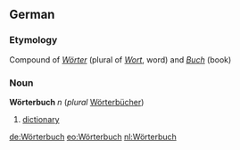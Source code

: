 ==German==
===Etymology===
Compound of ''[[Wörter]]'' (plural of ''[[Wort]]'', word) and ''[[Buch]]'' (book)

===Noun===
'''Wörterbuch''' ''n'' (''plural'' [[Wörterbücher]])

# [[dictionary]]

[[de:Wörterbuch]]
[[eo:Wörterbuch]]
[[nl:Wörterbuch]]